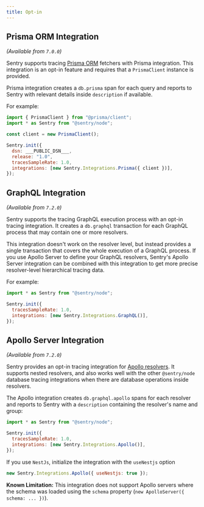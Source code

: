 ```yaml
---
title: Opt-in
---
```


## Prisma ORM Integration

_(Available from `7.0.0`)_

Sentry supports tracing [Prisma ORM](https://www.prisma.io/) fetchers with Prisma integration. This integration is an opt-in feature and requires that a `PrismaClient` instance is provided.

Prisma integration creates a `db.prisma` span for each query and reports to Sentry with relevant details inside `description` if available.

For example:

<SignInNote />

```javascript
import { PrismaClient } from "@prisma/client";
import * as Sentry from "@sentry/node";

const client = new PrismaClient();

Sentry.init({
  dsn: ___PUBLIC_DSN___,
  release: "1.0",
  tracesSampleRate: 1.0,
  integrations: [new Sentry.Integrations.Prisma({ client })],
});
```

## GraphQL Integration

_(Available from `7.2.0`)_

Sentry supports the tracing GraphQL execution process with an opt-in tracing integration. It creates a `db.graphql` transaction for each GraphQL process that may contain one or more resolvers.

This integration doesn't work on the resolver level, but instead provides a single transaction that covers the whole execution of a GraphQL process.
If you use Apollo Server to define your GraphQL resolvers, Sentry's Apollo Server integration can be combined with this integration to get more precise resolver-level hierarchical tracing data.

For example:

```javascript
import * as Sentry from "@sentry/node";

Sentry.init({
  tracesSampleRate: 1.0,
  integrations: [new Sentry.Integrations.GraphQL()],
});
```

## Apollo Server Integration

_(Available from `7.2.0`)_

Sentry provides an opt-in tracing integration for [Apollo resolvers](https://www.apollographql.com/docs/apollo-server/data/resolvers/). It supports nested resolvers, and also works well with the other `@sentry/node` database tracing integrations when there are database operations inside resolvers.

The Apollo integration creates `db.graphql.apollo` spans for each resolver and reports to Sentry with a `description` containing the resolver's name and group:

```javascript
import * as Sentry from "@sentry/node";

Sentry.init({
  tracesSampleRate: 1.0,
  integrations: [new Sentry.Integrations.Apollo()],
});
```

If you use `NestJs`, initialize the integration with the `useNestjs` option

```javascript
new Sentry.Integrations.Apollo({ useNestjs: true });
```

**Known Limitation:**
This integration does not support Apollo servers where the schema was loaded using the `schema` property (`new ApolloServer({ schema: ... })`).
